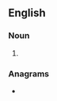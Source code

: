 {{also|rätters}}
==English==

===Noun===
{{head|en|noun plural form}}

# {{plural of|ratter|lang=en}}

===Anagrams===
* {{anagrams|en|Tarters|restart|starter}}